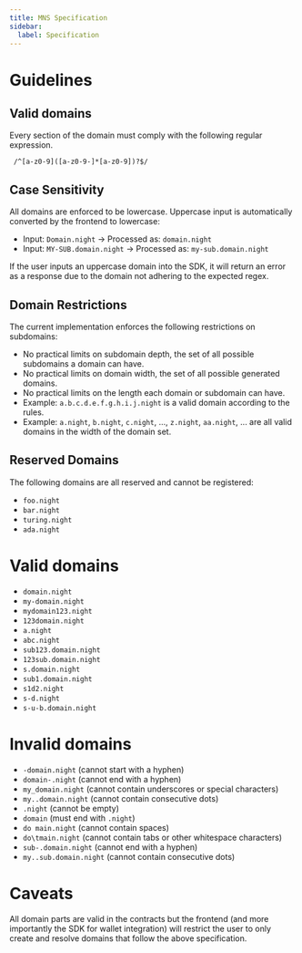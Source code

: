 ```yaml
---
title: MNS Specification
sidebar:
  label: Specification
---
```


# Guidelines
## Valid domains
Every section of the domain must comply with the following regular expression.

```regexp
 /^[a-z0-9]([a-z0-9-]*[a-z0-9])?$/
```

## Case Sensitivity

All domains are enforced to be lowercase. Uppercase input is automatically converted by the frontend to lowercase:
- Input: `Domain.night` → Processed as: `domain.night`
- Input: `MY-SUB.domain.night` → Processed as: `my-sub.domain.night`

If the user inputs an uppercase domain into the SDK, it will return an error as a response due to the domain not adhering to the expected regex.

## Domain Restrictions

The current implementation enforces the following restrictions on subdomains:
* No practical limits on subdomain depth, the set of all possible subdomains a domain can have.
* No practical limits on domain width, the set of all possible generated domains.
* No practical limits on the length each domain or subdomain can have.
* Example: `a.b.c.d.e.f.g.h.i.j.night` is a valid domain according to the rules.
* Example: `a.night`, `b.night`, `c.night`, ..., `z.night`, `aa.night`, ... are all valid domains in the width of the domain set.

## Reserved Domains
The following domains are all reserved and cannot be registered:
* `foo.night`
* `bar.night`
* `turing.night`
* `ada.night`


# Valid domains
- `domain.night`
- `my-domain.night`
- `mydomain123.night`
- `123domain.night`
- `a.night`
- `abc.night`
- `sub123.domain.night`
- `123sub.domain.night`
- `s.domain.night`
- `sub1.domain.night`
- `s1d2.night`
- `s-d.night`
- `s-u-b.domain.night`

# Invalid domains

- `-domain.night` (cannot start with a hyphen)
- `domain-.night` (cannot end with a hyphen)
- `my_domain.night` (cannot contain underscores or special characters)
- `my..domain.night` (cannot contain consecutive dots)
- `.night` (cannot be empty)
- `domain` (must end with `.night`)
- `do main.night` (cannot contain spaces)
- `do\tmain.night` (cannot contain tabs or other whitespace characters)
- `sub-.domain.night` (cannot end with a hyphen)
- `my..sub.domain.night` (cannot contain consecutive dots)

# Caveats

All domain parts are valid in the contracts but the frontend (and more importantly the SDK for wallet integration) will restrict the user to only create and resolve domains that follow the above specification.
